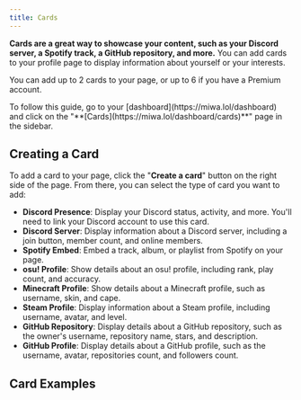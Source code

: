 ```yaml
---
title: Cards
---
```



**Cards are a great way to showcase your content, such as your Discord server, a Spotify track, a GitHub repository, and more.** You can add cards to your profile page to display information about yourself or your interests.

You can add up to 2 cards to your page, or up to 6 if you have a Premium account.

<Aside type="note">
  To follow this guide, go to your [dashboard](https://miwa.lol/dashboard) and click on the "**[Cards](https://miwa.lol/dashboard/cards)**" page in the sidebar.
</Aside>

## Creating a Card

To add a card to your page, click the "**Create a card**" button on the right side of the page.
From there, you can select the type of card you want to add:

* **Discord Presence**: Display your Discord status, activity, and more. You'll need to link your Discord account to use this card.
* **Discord Server**: Display information about a Discord server, including a join button, member count, and online members.
* **Spotify Embed**: Embed a track, album, or playlist from Spotify on your page.
* **osu! Profile**: Show details about an osu! profile, including rank, play count, and accuracy.
* **Minecraft Profile**: Show details about a Minecraft profile, such as username, skin, and cape.
* **Steam Profile**: Display information about a Steam profile, including username, avatar, and level.
* **GitHub Repository**: Display details about a GitHub repository, such as the owner's username, repository name, stars, and description.
* **GitHub Profile**: Display details about a GitHub profile, such as the username, avatar, repositories count, and followers count.

## Card Examples

<LinkCard
  href="/cards/examples/" title="Card Examples"
  description="See examples of different card types you can add to your profile."
/>